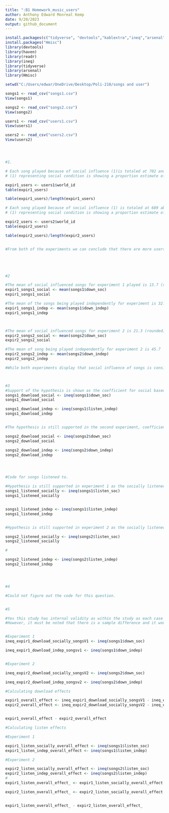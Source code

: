---
title: ":B1 Homework_music_users"
author: Anthony Edward Monreal Kemp
date: 9/20/2023
output: github_document
---

```{r}


install.packages(c("tidyverse", "devtools","kablextra","ineq","arsenal"), dependencies = TRUE)
install.packages("Hmisc")
library(devtools)
library(haven)
library(readr)
library(ineq)
library(tidyverse)
library(arsenal)
library(Hmisc)

setwd("C:/Users/edwar/OneDrive/Desktop/Poli-210/songs and user")

songs1 <- read_csv("songs1.csv")
View(songs1)

songs2 <- read_csv("songs2.csv")
View(songs2)

users1 <- read_csv("users1.csv")
View(users1)

users2 <- read_csv("users2.csv")
View(users2)




#1.

# Each song played because of social influence (1)is totaled at 702 and the song played (9) independently from social influence is 1441.
# (1) representing social condition is showing a proportion estimate of 32.8%, users in the (9) independent condition  is showing a proportion estimate of 67.2%

expir1_users <- users1$world_id
table(expir1_users)

table(expir1_users)/length(expir1_users)

# Each song played because of social influence (1) is totaled at 689 abd the song played (9) independently from social influence is 1446.
# (1) representing social condition is showing a proportion estimate of 32.2%, users in the (9) independent condition  is showing a proportion estimate of 67.7%

expir2_users <- users2$world_id
table(expir2_users)

table(expir2_users)/length(expir2_users)


#From both of the experiments we can conclude that there are more users in experiment two within the (9) independent condition. Though a difference is seen, it is not necessarily significant.





#2

#The mean of social influenced songs for experiment 1 played is 13.7 (rounded)
expir1_songs1_social <- mean(songs1$down_soc)
expir1_songs1_social

#The mean of the songs being played independently for experiment is 32.9 (rounded)
expir1_songs1_indep <- mean(songs1$down_indep)
expir1_songs1_indep



#The mean of social influenced songs for experiment 2 is 21.3 (rounded)
expir2_songs2_social <- mean(songs2$down_soc)
expir2_songs2_social

#The mean of song being played independently for experiment 2 is 45.7
expir2_songs2_indep <- mean(songs2$down_indep)
expir2_songs2_indep

#While both experiments display that social influence of songs is consistently lower there is a keen difference in how the proportions of the experiments are affecting numerical results.



#3
#Support of the hypothesis is shown as the coefficient for social based downloads (.33) are higher than independent downloads (.24).
songs1_download_social <- ineq(songs1$down_soc)
songs1_download_social

songs1_download_indep <- ineq(songs1$listen_indep)
songs1_download_indep


#The hypothesis is still supported in the second experiment, coefficient values for social based downloads (.45) are higher than independent downloads (.18).

songs2_download_social <- ineq(songs2$down_soc)
songs2_download_social

songs2_download_indep <- ineq(songs2$down_indep)
songs2_download_indep




#Code for songs listened to.

#Hypothesis is still supported in experiment 1 as the socially listened songs (.16) is higher than independently listened to songs (.12).
songs1_listened_socially <- ineq(songs1$listen_soc)
songs1_listened_socially


songs1_listened_indep <- ineq(songs1$listen_indep)
songs1_listened_indep


#Hypothesis is still supported in experiment 2 as the socially listened songs (.42) is higher than independently listened to songs (.08).

songs2_listened_socially <- ineq(songs2$listen_soc)
songs2_listened_socially

#

songs2_listened_indep <- ineq(songs2$listen_indep)
songs2_listened_indep




#4

#Could not figure out the code for this question.


#5

#Yes this study has internal validity as within the study as each case from question 3 showing that socially conditioned music is more likely to be downloaded over independent conditions.
#However, it must be noted that there is a sample difference and it would be better overall for the results from each dataframe to have matching observations.


#Experiment 1
ineq_expir1_download_socially_songsV1 <- ineq(songs1$down_soc)

ineq_expir1_download_indep_songsv1 <- ineq(songs1$down_indep)


#Experiment 2

ineq_expir2_download_socially_songsV2 <- ineq(songs2$down_soc)

ineq_expir2_download_indep_songsv2 <- ineq(songs2$down_indep)

#Calculating download effects 

expir1_overall_effect <- ineq_expir1_download_socially_songsV1 - ineq_expir1_download_indep_songsv1
expir2_overall_effect <- ineq_expir2_download_socially_songsV2 - ineq_expir2_download_indep_songsv2


expir1_overall_effect - expir2_overall_effect

#Calculating listen effects

#Experiment 1

expir1_listen_socially_overall_effect <- ineq(songs1$listen_soc)
expir1_listen_indep_overall_effect <- ineq(songs1$listen_indep)

#Experiment 2

expir2_listen_socially_overall_effect <- ineq(songs2$listen_soc)
expir2_listen_indep_overall_effect <- ineq(songs2$listen_indep)
#
expir1_listen_overall_effect_ <- expir1_listen_socially_overall_effect -  expir1_listen_indep_overall_effect

expir2_listen_overall_effect_ <- expir2_listen_socially_overall_effect - expir2_listen_indep_overall_effect


expir1_listen_overall_effect_ - expir2_listen_overall_effect_

```


```{r}

```

```{r}

```


